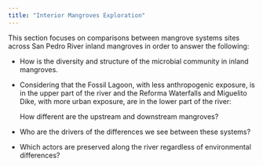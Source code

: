 ```yaml
---
title: "Interior Mangroves Exploration"
---
```


This section focuses on comparisons between mangrove systems sites across San Pedro River inland mangroves in order to answer the following:

-   How is the diversity and structure of the microbial community in inland mangroves.

-   Considering that the Fossil Lagoon, with less anthropogenic exposure, is in the upper part of the river and the Reforma Waterfalls and Miguelito Dike, with more urban exposure, are in the lower part of the river:

    How different are the upstream and downstream mangroves?

-   Who are the drivers of the differences we see between these systems?

-   Which actors are preserved along the river regardless of environmental differences?
